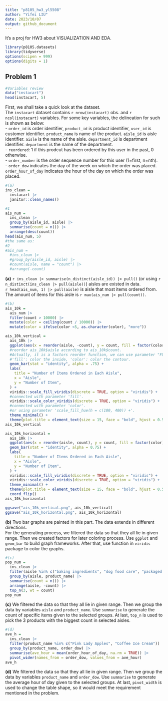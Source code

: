 ```yaml
---
title: "p8105_hw3_yl5508"
author: "Yifei LIU"
date: 2023/10/07
output: github_document
---
```


It's a proj for HW3 about VISUALIZATION AND EDA.

```r
library(p8105.datasets)
library(tidyverse)
options(scipen = 999)
options(digits = 1)
```

## Problem 1

```r
#Variables review
data("instacart")
head(instacart, 5)
```

First, we shall take a quick look at the dataset.  
The `instacart` dataset contains `r nrow(instacart)` obs. and `r ncol(instacart)` variables.
For some key variables, the delineation for such is shown as below:  
- `order_id` is order identifier, `product_id` is product identifier, `user_id` is customer identifier. `product_name` is name of the product. `aisle_id` is aisle identifier. `aisle` is the name of the aisle. `department_id` is department identifier. `department` is the name of the department.   
- `reordered`: 1 if this prodcut has been ordered by this user in the past, 0 otherwise.  
- `order_number` is the order sequence number for this user (1=first, n=nth).  
- `order_dow` indicates the day of the week on which the order was placed. `order_hour_of_day` indicates the hour of the day on which the order was placed.  

```r
#(a)
ins_clean =
  instacart |>
  janitor::clean_names()

#1
ais_num =
  ins_clean |>
  group_by(aisle_id, aisle) |>
  summarise(count = n()) |>
  arrange(desc(count))
head(ais_num, 5)
#the same as: 
#2
#ais_num =
  #ins_clean |>
  #group_by(aisle_id, aisle) |>
  #count(aisle, name = "count") |>
  #arrange(-count)
```

**(a)** `r ins_clean |> summarise(n_distinct(aisle_id)) |> pull()` (or using `r n_distinct(ins_clean |> pull(aisle))`) aisles are existed in data.  
`r head(ais_num, 1) |> pull(aisle)` is aisle that most items ordered from. The amount of items for this aisle is `r max(ais_num |> pull(count))`.  

```r
#(b)
ais_10k =
  ais_num |>
  filter(count > 10000) |>
  mutate(color = ceiling(count / 10000)) |>
  mutate(color = ifelse(color <5, as.character(color), "more"))

ais_10k_vertical =
  ais_10k |>
  ggplot(aes(x = reorder(aisle, -count), y = count, fill = factor(color), color = factor(color))) +
  #reorder ais_10k$aisle according to ais_10k$count. 
  #Actually, it is a factors reorder function, we can use parameter "FUN" to calculate the value in one factor as the reorder criteria.
  #'fill': color the inside, 'color': color the contour.
  geom_bar(stat = "identity", alpha = .75) +
  labs(
    title = "Number of Items Ordered in Each Aisle",
    x = "Aisle",
    y = "Number of Item",
  ) +
  viridis::scale_fill_viridis(discrete = TRUE, option = "viridis") +
  #connected with parameter 'fill'.
  viridis::scale_color_viridis(discrete = TRUE, option = "viridis") +
  #connected with parameter 'color'.
  #or using parameter 'scale_fill_hue(h = c(100, 400)) +'.
  theme_minimal() +
  theme(plot.title = element_text(size = 15, face = "bold", hjust = 0.5), axis.text.x = element_text(angle = 90, hjust = 1), legend.position = "none")
ais_10k_vertical

ais_10k_horizontal =
  ais_10k |>
  ggplot(aes(x = reorder(aisle, count), y = count, fill = factor(color), color = factor(color))) +
  geom_bar(stat = "identity", alpha = 0.75) +
  labs(
    title = "Number of Items Ordered in Each Aisle",
    x = "Aisle",
    y = "Number of Item",
  ) +
  viridis::scale_fill_viridis(discrete = TRUE, option = "viridis") +
  viridis::scale_color_viridis(discrete = TRUE, option = "viridis") +
  theme_minimal() +
  theme(plot.title = element_text(size = 15, face = "bold", hjust = 0.5), legend.position = "none") +
  coord_flip()
ais_10k_horizontal
```

```r
ggsave("ais_10k_vertical.png", ais_10k_vertical)
ggsave("ais_10k_horizontal.png", ais_10k_horizontal)
```

**(b)** Two bar graphs are painted in this part. The data extends in different directions.  
For the generating process, we filtered the data so that they all lie in given range. Then we created factors for later coloring process. Use `ggplot` and `geom_bar` to build graph frameworks. After that, use function in `viridis` package to color the graphs.

```r
#(c)
pop_num =
  ins_clean |>
  filter(aisle %in% c("baking ingredients", "dog food care", "packaged vegetables fruits")) |>
  group_by(aisle, product_name) |>
  summarise(count = n()) |>
  arrange(aisle, -count) |>
  top_n(3, wt = count)
pop_num
```

**(c)** We filtered the data so that they all lie in given range. Then we group the data by variables `aisle` and `product_name`. Use `summarise` to generate the count of specific items given to the selected groups. At last, `top_n` is used to pick the 3 products with the biggest count in selected aisles.

```r
#(d)
ave_h =
  ins_clean |>
  filter(product_name %in% c("Pink Lady Apples", "Coffee Ice Cream")) |>
  group_by(product_name, order_dow) |>
  summarise(ave_hour = mean(order_hour_of_day, na.rm = TRUE)) |>
  pivot_wider(names_from = order_dow, values_from = ave_hour)
ave_h
```

**(d)** We filtered the data so that they all lie in given range. Then we group the data by variables `product_name` and `order_dow`. Use `summarise` to generate the average hour of day given to the selected groups. At last, `pivot_width` is used to change the table shape, so it would meet the requirement mentioned in the problem.




